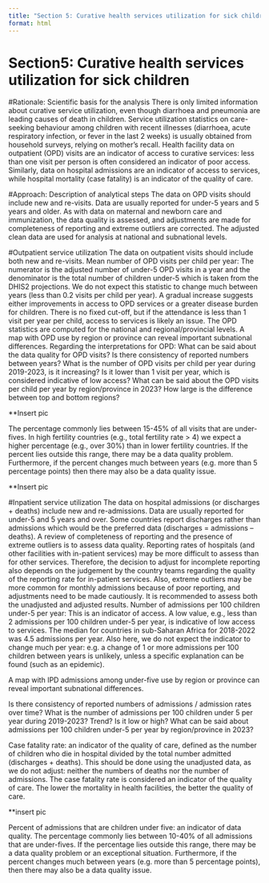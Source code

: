 ```yaml
---
title: "Section 5: Curative health services utilization for sick children"
format: html
---
```


# Section5: Curative health services utilization for sick children

#Rationale: Scientific basis for the analysis
There is only limited information about curative service utilization, even though diarrhoea and pneumonia are leading causes of death in children. Service utilization statistics on care-seeking behaviour among children with recent illnesses (diarrhoea, acute respiratory infection, or fever in the last 2 weeks) is usually obtained from household surveys, relying on mother’s recall. Health facility data on outpatient (OPD) visits are an indicator of access to curative services: less than one visit per person is often considered an indicator of poor access. Similarly, data on hospital admissions are an indicator of access to services, while hospital mortality (case fatality) is an indicator of the quality of care. 

#Approach: Description of analytical steps
The data on OPD visits should include new and re-visits. Data are usually reported for under-5 years and 5 years and older. As with data on maternal and newborn care and immunization, the data quality is assessed, and adjustments are made for completeness of reporting and extreme outliers are corrected. The adjusted clean data are used for analysis at national and subnational levels.

#Outpatient service utilization 
The data on outpatient visits should include both new and re-visits.
Mean number of OPD visits per child per year: 
The numerator is the adjusted number of under-5 OPD visits in a year and the denominator is the total number of children under-5 which is taken from the DHIS2 projections. We do not expect this statistic to change much between years (less than 0.2 visits per child per year). A gradual increase suggests either improvements in access to OPD services or a greater disease burden for children. There is no fixed cut-off, but if the attendance is less than 1 visit per year per child, access to services is likely an issue. The OPD statistics are computed for the national and regional/provincial levels.
A map with OPD use by region or province can reveal important subnational differences.
Regarding the interpretations for OPD: What can be said about the data quality for OPD visits? Is there consistency of reported numbers between years? What is the number of OPD visits per child per year during 2019-2023, is it increasing?  Is it lower than 1 visit per year, which is considered indicative of low access? What can be said about the OPD visits per child per year by region/province in 2023? How large is the difference between top and bottom regions? 

**Insert pic

The percentage commonly lies between 15-45% of all visits that are under-fives. In high fertility countries (e.g., total fertility rate > 4) we expect a higher percentage (e.g., over 30%) than in lower fertility countries. If the percent lies outside this range, there may be a data quality problem. Furthermore, if the percent changes much between years (e.g. more than 5 percentage points) then there may also be a data quality issue.

**Insert pic

#Inpatient service utilization
The data on hospital admissions (or discharges + deaths) include new and re-admissions. Data are usually reported for under-5 and 5 years and over.  Some countries report discharges rather than admissions which would be the preferred data (discharges = admissions – deaths).
A review of completeness of reporting and the presence of extreme outliers is to assess data quality. Reporting rates of hospitals (and other facilities with in-patient services) may be more difficult to assess than for other services. Therefore, the decision to adjust for incomplete reporting also depends on the judgement by the country teams regarding the quality of the reporting rate for in-patient services. Also, extreme outliers may be more common for monthly admissions because of poor reporting, and adjustments need to be made cautiously. It is recommended to assess both the unadjusted and adjusted results. 
Number of admissions per 100 children under-5 per year: 
  This is an indicator of access. A low value, e.g., less than 2 admissions per 100       children under-5 per year, is indicative of low access to services. The median for      countries in sub-Saharan Africa for 2018-2022 was 4.5 admissions per year. Also here,    we do not expect the indicator to change much per year: e.g. a change of 1 or more     admissions per 100 children between years is unlikely, unless a specific explanation     can be found (such as an epidemic).
  
  A map with IPD admissions among under-five use by region or province can reveal         important subnational differences.
  
  Is there consistency of reported numbers of admissions / admission rates over time?     What is the number of admissions per 100 children under 5 per year during 2019-2023?      Trend? Is it low or high? What can be said about admissions per 100 children under-5     per year by region/province in 2023?
  
Case fatality rate: an indicator of the quality of care, defined as the number of children who die in hospital divided by the total number admitted (discharges + deaths). This should be done using the unadjusted data, as we do not adjust: neither the numbers of deaths nor the number of admissions. The case fatality rate is considered an indicator of the quality of care. The lower the mortality in health facilities, the better the quality of care. 

**insert pic


Percent of admissions that are children under five: an indicator of data quality. The percentage commonly lies between 10-40% of all admissions that are under-fives. If the percentage lies outside this range, there may be a data quality problem or an exceptional situation. Furthermore, if the percent changes much between years (e.g. more than 5 percentage points), then there may also be a data quality issue.
